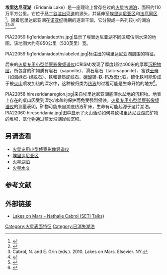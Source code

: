 '''埃里达尼亚湖'''（Eridania Lake）是一座理论上曾存在过的[[火星|火星]]古[[湖泊|湖泊]]，面积约110万平方公里。它位于[[马丁谷|马丁谷]][[溢出河道|溢出河道]]的源头，并延伸至[[艾利达尼亚区|埃里达尼亚区]]和[[法厄同区|法厄同区]]<ref>{{cite journal| journal=[[Science_(journal)|Science]]|date=21 June 2002| volume=296| issue= 5576| pages= 2209–2212| doi=10.1126/science.1071143| title=A Large Paleolake Basin at the Head of Ma'adim Vallis, Mars| url=https://archive.org/details/sim_science_2002-06-21_296_5576/page/2209| last=Rossman | first=P. Irwin III|author2=Ted A. Maxwell |author3=Alan D. Howard |author4=Robert A. Craddock |author5=David W. Leverington | pmid=12077414|bibcode = 2002Sci...296.2209I |s2cid=23390665}}</ref>。随着厄里达尼亚湖在[[诺亚纪|诺亚纪]]晚期的逐渐干涸，它分裂成一系列较小的湖泊<ref>{{cite journal| title=The Geology of Atlantis Basin, Mars, and Its Astrobiological Interest| last=de Pablo| first=M. A.| author2=Fairén, A. G.| author3=Márquez, A.| journal=35th Lunar and Planetary Science Conference, 15–19 March 2004, League City, Texas| pages=1223| id=abstract no.1223| date=3 March 2004| url=http://www.lpi.usra.edu/meetings/lpsc2004/pdf/1223.pdf| bibcode=2004LPI....35.1223D| access-date=2013-04-23| archive-date=2012-02-17| archive-url=https://web.archive.org/web/20120217024559/http://www.lpi.usra.edu/meetings/lpsc2004/pdf/1223.pdf| dead-url=no}}</ref><ref>Cabrol, N. and E. Grin (eds.).  2010.  Lakes on Mars.  Elsevier.  NY.</ref><ref>{{cite journal | last1 = Rossman | first1 = R. | year = 2002 | title = A large paleolake basin at the head of Ma'adim Vallis, Mars | journal = Science | volume = 296 | issue = 5576| pages = 2209–2212 |doi=10.1126/science.1071143 | pmid=12077414|display-authors=etal|bibcode = 2002Sci...296.2209R | s2cid = 23390665 }}</ref><ref>{{Cite web | url=http://www.uahirise.org/ESP_037142_1430 | title=HiRISE | Chaos in Eridania Basin (ESP_037142_1430) | access-date=2021-09-26 | archive-date=2017-09-16 | archive-url=https://web.archive.org/web/20170916230957/https://www.uahirise.org/ESP_037142_1430 | dead-url=no }}</ref>。

<gallery class="center" widths="190px" heights="180px" >
PIA22059 fig1eridaniadepths.jpg|显示了埃里达尼亚湖不同区域估测水深的地图，该地图大约有850公里（530英里）宽。

PIA22059 fig1eridaniadepthslabeled.jpg|标注出的埃里达尼亚湖周围的特征。
</gallery>

后来的[[火星专用小型侦察影像频谱仪|火星专用小型侦察影像频谱仪]](CRISM)发现了厚度超过400米的厚厚[[沉积层|沉积物层]]，所包含的矿物质有皂石（saponite）、滑石皂石（talc-saponite）、富铁[[云母|云母]] （如海绿石-绿脱石）、铁和镁质蛇纹石、[[碳酸根|碳酸]]镁-铁-钙及[[硫化物|硫化]]铁。硫化铁可能形成于被[[火山|火山]]喷发加热的深水中，这种被归类为[[海底热泉|热液]]的过程可能是生命开始的地方<ref>{{cite journal|title=Ancient hydrothermal seafloor deposits in Eridania basin on Mars |author=Joseph R. Michalski, Eldar Z. Noe Dobrea, Paul B. Niles & Javier Cuadros |date=10 July 2017 |journal= Nature Communications|volume=8 |pages=15978 |doi=10.1038/ncomms15978|pmid=28691699 |pmc=5508135 |bibcode=2017NatCo...815978M }}</ref>。 
 
<gallery class="center" widths="190px" heights="180px" >
PIA22058 hireseridanaregion.jpg|来自埃里达尼亚湖底深水盆地的沉积物。地表上存在的桌山因受到深水/冰盖的保护而免受强烈侵蚀。[[火星专用小型侦察影像频谱仪|火星专用小型侦察影像频谱仪]]的测量表明，矿物可能来自湖底热液矿床，生命有可能起源于这片湖泊。
PIA22060 hireseridania.jpg|图中显示了火山活动如何导致埃里达尼亚湖底矿物的堆积，氯化物通过蒸发沿湖岸线沉积。
</gallery>

==另请查看==
{{div col|colwidth=30em}}
* [[火星专用小型侦察影像频谱仪|火星专用小型侦察影像频谱仪]]
* [[埃里达尼亚区|埃里达尼亚区]]
* [[火星湖泊|火星湖泊]]
* [[火星水文|火星水文]]

{{div col end}}

==参考文献==
{{reflist}}

==外部链接==
* [https://www.youtube.com/watch?v=DGBbke1wJRk  Lakes on Mars - Nathalie Cabrol (SETI Talks)] {{Wayback|url=https://www.youtube.com/watch?v=DGBbke1wJRk |date=20200716060546 }}

{{火星}}
{{Portal bar|太阳系}}

[[Category:火星表面特征|Category:火星表面特征]]
[[Category:已消失湖泊|Category:已消失湖泊]]